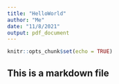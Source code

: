 ```yaml
---
title: "HelloWorld"
author: "Me"
date: "11/8/2021"
output: pdf_document
---
```


```r
knitr::opts_chunk$set(echo = TRUE)
```

## This is a markdown file

